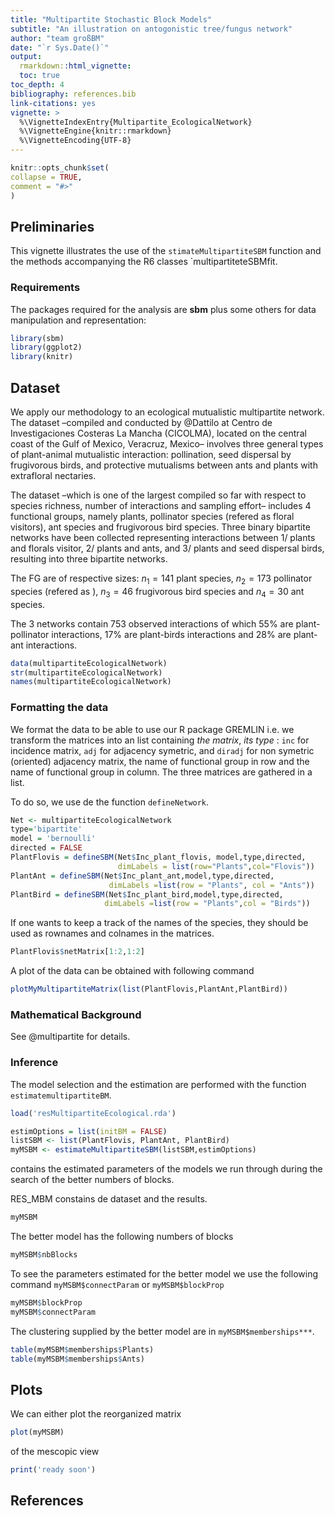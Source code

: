 ```yaml
---
title: "Multipartite Stochastic Block Models"
subtitle: "An illustration on antogonistic tree/fungus network"
author: "team großBM"
date: "`r Sys.Date()`"
output:
  rmarkdown::html_vignette:
  toc: true
toc_depth: 4
bibliography: references.bib
link-citations: yes
vignette: >
  %\VignetteIndexEntry{Multipartite_EcologicalNetwork}
  %\VignetteEngine{knitr::rmarkdown} 
  %\VignetteEncoding{UTF-8}
---
```


  ```r
knitr::opts_chunk$set(
  collapse = TRUE,
  comment = "#>"
)
```

## Preliminaries

This vignette illustrates the use of the `stimateMultipartiteSBM` function and the methods accompanying the R6 classes `multipartiteteSBMfit.

### Requirements

The packages required for the analysis are **sbm** plus some others for data manipulation and representation:

```r
library(sbm)
library(ggplot2)
library(knitr)
```


## Dataset

We apply our methodology to an ecological mutualistic multipartite network.  
The dataset --compiled and conducted by   @Dattilo  at Centro de Investigaciones Costeras La Mancha (CICOLMA), located on the central coast of the Gulf of Mexico, Veracruz, Mexico--
 involves three general types of plant-animal mutualistic interaction:
 pollination,  seed dispersal by frugivorous birds, and   protective mutualisms between ants and plants with extrafloral nectaries.


The dataset --which is one of the largest compiled so far with respect
to species richness, number of interactions and sampling effort--  includes  4 functional groups, namely  plants, pollinator species (refered as floral visitors), ant species and frugivorous bird species. Three binary bipartite networks have been collected representing interactions between 1/ plants and florals visitor,  2/ plants and ants, and 3/ plants and seed dispersal birds, resulting into three bipartite networks.   

The FG are of respective sizes: $n_1 =  141$  plant species,  $n_2 = 173$  pollinator species (refered as ), $n_3 = 46$ frugivorous bird species and $n_4 = 30$  ant species. 
        
The 3 networks contain   $753$  observed interactions of which $55\%$ are   plant-pollinator interactions, $17\%$ are   plant-birds interactions  and $28\%$ are plant-ant interactions.

```r
data(multipartiteEcologicalNetwork)
str(multipartiteEcologicalNetwork)
names(multipartiteEcologicalNetwork)
```


### Formatting the data
We format the data to be able to use our R package GREMLIN i.e. we transform the matrices into an list containing *the matrix*, *its type* : `inc`   for incidence matrix,  `adj`    for adjacency symetric, and `diradj` for  non symetric (oriented) adjacency  matrix, the name of functional group in row and the name of functional group in column.   The three matrices are gathered in a list. 

To do so, we use de the function `defineNetwork`. 
```r
Net <- multipartiteEcologicalNetwork
type='bipartite'
model = 'bernoulli'
directed = FALSE
PlantFlovis = defineSBM(Net$Inc_plant_flovis, model,type,directed,
                        dimLabels = list(row="Plants",col="Flovis"))
PlantAnt = defineSBM(Net$Inc_plant_ant,model,type,directed,
                      dimLabels =list(row = "Plants", col = "Ants"))
PlantBird = defineSBM(Net$Inc_plant_bird,model,type,directed,
                     dimLabels =list(row = "Plants",col = "Birds"))
``` 

If one wants to keep a track of the names of the species, they should be used as rownames and colnames in the matrices.



```r
PlantFlovis$netMatrix[1:2,1:2]
```

A plot of the data can be obtained with following command

```r
plotMyMultipartiteMatrix(list(PlantFlovis,PlantAnt,PlantBird))
```



### Mathematical Background

See @multipartite for details.

### Inference 

The model selection and the estimation are performed with the function `estimatemultipartiteBM`.

```r
load('resMultipartiteEcological.rda')
``` 

```r
estimOptions = list(initBM = FALSE)
listSBM <- list(PlantFlovis, PlantAnt, PlantBird)
myMSBM <- estimateMultipartiteSBM(listSBM,estimOptions)
``` 


\code{myMSBM} contains the estimated parameters of the models we run through during the search of the better numbers of blocks. 


RES_MBM constains de dataset and the results.  
```r
myMSBM
``` 

The better model has the following numbers of blocks
```r
myMSBM$nbBlocks
```

To see the parameters estimated for the better model we use the following command `myMSBM$connectParam` or `myMSBM$blockProp`
```r
myMSBM$blockProp
myMSBM$connectParam
```

The clustering  supplied by the better model  are in `myMSBM$memberships***`.

```r
table(myMSBM$memberships$Plants)
table(myMSBM$memberships$Ants)      
``` 

## Plots 
We can either plot the reorganized matrix
```r
plot(myMSBM) 
``` 

of the mescopic view
```r
print('ready soon')
```


## References

